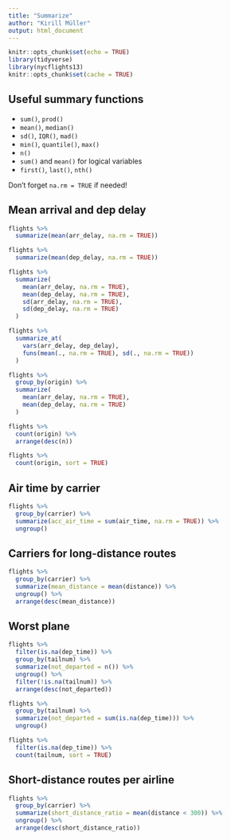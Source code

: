 ```yaml
---
title: "Summarize"
author: "Kirill Müller"
output: html_document
---
```



```r
knitr::opts_chunk$set(echo = TRUE)
library(tidyverse)
library(nycflights13)
knitr::opts_chunk$set(cache = TRUE)
```

## Useful summary functions

- `sum()`, `prod()`
- `mean()`, `median()`
- `sd()`, `IQR()`, `mad()`
- `min()`, `quantile()`, `max()`
- `n()`
- `sum()` and `mean()` for logical variables
- `first()`, `last()`, `nth()`

Don't forget `na.rm = TRUE` if needed!


## Mean arrival and dep delay

```r
flights %>%
  summarize(mean(arr_delay, na.rm = TRUE))
```

```r
flights %>%
  summarize(mean(dep_delay, na.rm = TRUE))
```

```r
flights %>%
  summarize(
    mean(arr_delay, na.rm = TRUE),
    mean(dep_delay, na.rm = TRUE),
    sd(arr_delay, na.rm = TRUE),
    sd(dep_delay, na.rm = TRUE)
  )
```

```r
flights %>%
  summarize_at(
    vars(arr_delay, dep_delay),
    funs(mean(., na.rm = TRUE), sd(., na.rm = TRUE))
  )
```

```r
flights %>%
  group_by(origin) %>%
  summarize(
    mean(arr_delay, na.rm = TRUE),
    mean(dep_delay, na.rm = TRUE)
  )
```

```r
flights %>%
  count(origin) %>%
  arrange(desc(n))
```

```r
flights %>%
  count(origin, sort = TRUE)
```


## Air time by carrier

```r
flights %>% 
  group_by(carrier) %>% 
  summarize(acc_air_time = sum(air_time, na.rm = TRUE)) %>% 
  ungroup()
```

## Carriers for long-distance routes

```r
flights %>%
  group_by(carrier) %>% 
  summarize(mean_distance = mean(distance)) %>% 
  ungroup() %>%
  arrange(desc(mean_distance))
```


## Worst plane

```r
flights %>% 
  filter(is.na(dep_time)) %>%
  group_by(tailnum) %>% 
  summarize(not_departed = n()) %>% 
  ungroup() %>% 
  filter(!is.na(tailnum)) %>%
  arrange(desc(not_departed))
```

```r
flights %>% 
  group_by(tailnum) %>% 
  summarize(not_departed = sum(is.na(dep_time))) %>% 
  ungroup()
```

```r
flights %>% 
  filter(is.na(dep_time)) %>%
  count(tailnum, sort = TRUE)
```


## Short-distance routes per airline

```r
flights %>%
  group_by(carrier) %>% 
  summarize(short_distance_ratio = mean(distance < 300)) %>% 
  ungroup() %>%
  arrange(desc(short_distance_ratio))
```
